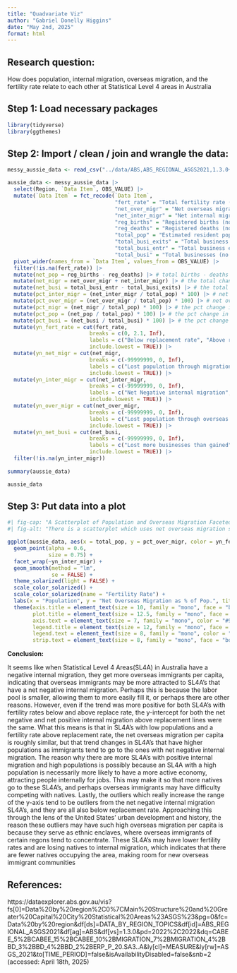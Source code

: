```yaml
---
title: "Quadvariate Viz"
author: "Gabriel Donelly Higgins"
date: "May 2nd, 2025"
format: html
---
```


## Research question:

How does population, internal migration, overseas migration, and the fertility rate relate to each other at Statistical Level 4 areas in Australia

## Step 1: Load necessary packages

```r
library(tidyverse)
library(ggthemes)
```


## Step 2: Import / clean / join and wrangle the data:

```r
messy_aussie_data <- read_csv("../data/ABS,ABS_REGIONAL_ASGS2021,1.3.0+CABEE_5+CABEE_15+CABEE_10+MIGRATION_7+MIGRATION_4+BD_3+BD_4+BD_2+ERP_P_20.SA3..A.csv")

aussie_data <- messy_aussie_data |>
  select(Region, `Data Item`, OBS_VALUE) |>
  mutate(`Data Item` = fct_recode(`Data Item`,
                                  "fert_rate" = "Total fertility rate (births per female) (rate)",
                                  "net_over_migr" = "Net overseas migration (no.)",
                                  "net_inter_migr" = "Net internal migration (no.)",
                                  "reg_births" = "Registered births (no.)",
                                  "reg_deaths" = "Registered deaths (no.)",
                                  "total_pop" = "Estimated resident population: Persons (no.)",
                                  "total_busi_exits" = "Total business exits (no.)",
                                  "total_busi_entr" = "Total business entries (no.)",
                                  "total_busi" = "Total businesses (no.)")) |>
  pivot_wider(names_from = `Data Item`, values_from = OBS_VALUE) |>
  filter(!is.na(fert_rate)) |>
  mutate(net_pop = reg_births - reg_deaths) |> # total births - deaths
  mutate(net_migr = net_over_migr + net_inter_migr) |> # the total change in migrants
  mutate(net_busi = total_busi_entr - total_busi_exits) |> # the total change in businesses
  mutate(pct_inter_migr = (net_inter_migr / total_pop) * 100) |> # net internal migration as a percent of total pop
  mutate(pct_over_migr = (net_over_migr / total_pop) * 100) |> # net overseas migration as a percent of total pop
  mutate(pct_migr = (net_migr / total_pop) * 100) |> # the pct change in population by migrants
  mutate(pct_pop = (net_pop / total_pop) * 100) |> # the pct change in population
  mutate(pct_busi = (net_busi / total_busi) * 100) |> # the pct change in businesses
  mutate(yn_fert_rate = cut(fert_rate,
                          breaks = c(0, 2.1, Inf),
                          labels = c("Below replacement rate", "Above replacement rate"),
                          include.lowest = TRUE)) |>
  mutate(yn_net_migr = cut(net_migr,
                          breaks = c(-99999999, 0, Inf),
                          labels = c("Lost population through migration", "Gained population through migration"),
                          include.lowest = TRUE)) |>
  mutate(yn_inter_migr = cut(net_inter_migr,
                          breaks = c(-99999999, 0, Inf),
                          labels = c("Net Negative internal migration", "Net Positive internal migration"),
                          include.lowest = TRUE)) |>
  mutate(yn_over_migr = cut(net_over_migr,
                          breaks = c(-99999999, 0, Inf),
                          labels = c("Lost population through overseas migration", "Gained population through overseas migration"),
                          include.lowest = TRUE)) |>
  mutate(yn_net_busi = cut(net_busi,
                          breaks = c(-99999999, 0, Inf),
                          labels = c("Lost more businesses than gained", "Gained more businesses than lost"),
                          include.lowest = TRUE)) |>
  filter(!is.na(yn_inter_migr))
  
summary(aussie_data)  

aussie_data
```


## Step 3: Put data into a plot

```r
#| fig-cap: "A Scatterplot of Population and Overseas Migration Faceted by Internal Migration and Colored by Fertility Rate"
#| fig-alt: "There is a scatterplot which uses net overseas migration standardized as a percentage of the population on the y-axis, and the population of points on the x-axis. It is faceted by whether or not the points experienced a net positive or negative internal migration, and the points are colored either red or blue. The legend shows that red points are above replacement rate, and blue points are below. The title is 'Fertility Rates, Internal / Overseas Migration, and Population'. The points are slightly transparent, so you can see how intensely red or blue a part of the plot is where there are many points. There are trend lines for the red and blue dots on both of the scattered plots. On the net negative internal migration scatterplot, there is a similar positive correlation between population and overseas migration between red and blue points, but the red trend line starts at a lower point, nearer to 0%, while the blue trend line starts nearer to 1%. On the scatterplot for points with a net positive internal migration, there was the same positive correlation among red and blue points, but the trend lines were flatter. Again, the blue trend line started above the red point, but below 0.5% (whereas in the other scatterplot the blue trend line started above 0.5%). The red trend line starts above as close to 0% as in the previous scatterplot, and in below the blue trend line. The blue trend lines extend further on the x-axis because they have points which extend further."

ggplot(aussie_data, aes(x = total_pop, y = pct_over_migr, color = yn_fert_rate)) +
  geom_point(alpha = 0.6,
             size = 0.75) +
  facet_wrap(~yn_inter_migr) +
  geom_smooth(method = "lm",
              se = FALSE) +
  theme_solarized(light = FALSE) +
  scale_color_solarized() +
  scale_color_solarized(name = "Fertility Rate") +
  labs(x = "Population", y = "Net Overseas Migration as % of Pop.", title = "Fertility Rates, Internal / Overseas Migration, and Population") +
  theme(axis.title = element_text(size = 10, family = "mono", face = "bold"),
        plot.title = element_text(size = 12.5, family = "mono", face = "bold"),
        axis.text = element_text(size = 7, family = "mono", color = "#93a1a1"),
        legend.title = element_text(size = 12, family = "mono", face = "bold"),
        legend.text = element_text(size = 8, family = "mono", color = "#93a1a1"),
        strip.text = element_text(size = 8, family = "mono", face = "bold"))
```


**Conclusion:**

It seems like when Statistical Level 4 Areas(SL4A) in Australia have a negative internal migration, they get more overseas immigrants per capita, indicating that overseas immigrants may be more attracted to SL4A's that have a net negative internal migration. Perhaps this is because the labor pool is smaller, allowing them to more easily fill it, or perhaps there are other reasons. However, even if the trend was more positive for both SL4A's with fertility rates below and above replace rate, the y-intercept for both the net negative and net positive internal migration above replacement lines were the same. What this means is that in SL4A's with low populations and a fertility rate above replacement rate, the net overseas migration per capita is roughly similar, but that trend changes in SL4A's that have higher populations as immigrants tend to go to the ones with net negative internal migration. The reason why there are more SL4A's with positive internal migration and high populations is possibly because an SL4A with a high population is necessarily more likely to have a more active economy, attracting people internally for jobs. This may make it so that more natives go to these SL4A's, and perhaps overseas immigrants may have difficulty competing with natives. Lastly, the outliers which really increase the range of the y-axis tend to be outliers from the net negative internal migration SL4A's, and they are all also below replacement rate. Approaching this through the lens of the United States' urban development and history, the reason these outliers may have such high overseas migration per capita is because they serve as ethnic enclaves, where overseas immigrants of certain regons tend to concentrate. These SL4A's may have lower fertility rates and are losing natives to internal migration, which indicates that there are fewer natives occupying the area, making room for new overseas immigrant communities


## References:
https://dataexplorer.abs.gov.au/vis?fs[0]=Data%20by%20region%2C0%7CMain%20Structure%20and%20Greater%20Capital%20City%20Statistical%20Areas%23ASGS%23&pg=0&fc=Data%20by%20region&df[ds]=DATA_BY_REGION_TOPICS&df[id]=ABS_REGIONAL_ASGS2021&df[ag]=ABS&df[vs]=1.3.0&pd=2022%2C2022&dq=CABEE_5%2BCABEE_15%2BCABEE_10%2BMIGRATION_7%2BMIGRATION_4%2BBD_3%2BBD_4%2BBD_2%2BERP_P_20.SA3..A&ly[cl]=MEASURE&ly[rw]=ASGS_2021&to[TIME_PERIOD]=false&isAvailabilityDisabled=false&snb=2 (accessed: April 18th, 2025)
